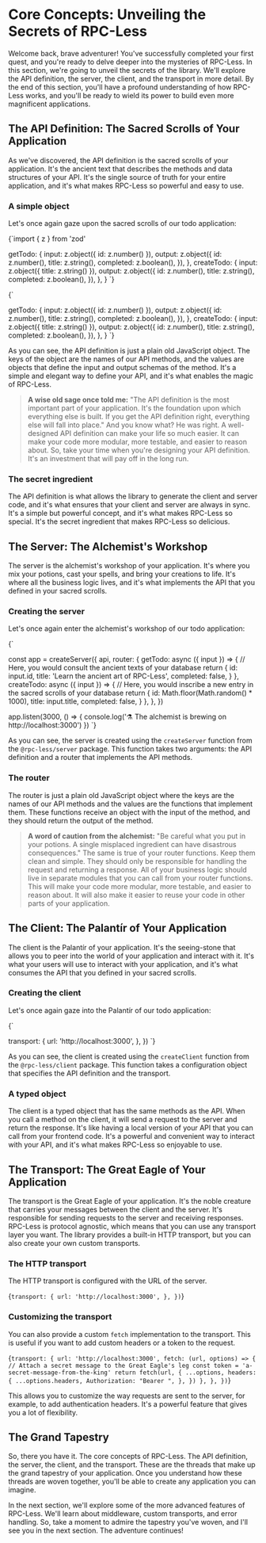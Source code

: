 
# Core Concepts: Unveiling the Secrets of RPC-Less

Welcome back, brave adventurer! You've successfully completed your first quest, and you're ready to delve deeper into the mysteries of RPC-Less. In this section, we're going to unveil the secrets of the library. We'll explore the API definition, the server, the client, and the transport in more detail. By the end of this section, you'll have a profound understanding of how RPC-Less works, and you'll be ready to wield its power to build even more magnificent applications.

## The API Definition: The Sacred Scrolls of Your Application

As we've discovered, the API definition is the sacred scrolls of your application. It's the ancient text that describes the methods and data structures of your API. It's the single source of truth for your entire application, and it's what makes RPC-Less so powerful and easy to use.

### A simple object

Let's once again gaze upon the sacred scrolls of our todo application:

<CodeBlock language="typescript">{`import { z } from 'zod'

  getTodo: {
    input: z.object({ id: z.number() }),
    output: z.object({
      id: z.number(),
      title: z.string(),
      completed: z.boolean(),
    }),
  },
  createTodo: {
    input: z.object({ title: z.string() }),
    output: z.object({
      id: z.number(),
      title: z.string(),
      completed: z.boolean(),
    }),
  },
}
`}</CodeBlock>

<CodeBlock language="typescript">{`

  getTodo: {
    input: z.object({ id: z.number() }),
    output: z.object({
      id: z.number(),
      title: z.string(),
      completed: z.boolean(),
    }),
  },
  createTodo: {
    input: z.object({ title: z.string() }),
    output: z.object({
      id: z.number(),
      title: z.string(),
      completed: z.boolean(),
    }),
  },
}
`}</CodeBlock>

As you can see, the API definition is just a plain old JavaScript object. The keys of the object are the names of our API methods, and the values are objects that define the input and output schemas of the method. It's a simple and elegant way to define your API, and it's what enables the magic of RPC-Less.

> **A wise old sage once told me:** "The API definition is the most important part of your application. It's the foundation upon which everything else is built. If you get the API definition right, everything else will fall into place." And you know what? He was right. A well-designed API definition can make your life so much easier. It can make your code more modular, more testable, and easier to reason about. So, take your time when you're designing your API definition. It's an investment that will pay off in the long run.

### The secret ingredient

The API definition is what allows the library to generate the client and server code, and it's what ensures that your client and server are always in sync. It's a simple but powerful concept, and it's what makes RPC-Less so special. It's the secret ingredient that makes RPC-Less so delicious.

## The Server: The Alchemist's Workshop

The server is the alchemist's workshop of your application. It's where you mix your potions, cast your spells, and bring your creations to life. It's where all the business logic lives, and it's what implements the API that you defined in your sacred scrolls.

### Creating the server

Let's once again enter the alchemist's workshop of our todo application:

<CodeBlock language="typescript">{`

const app = createServer({
  api,
  router: {
    getTodo: async ({ input }) => {
      // Here, you would consult the ancient texts of your database
      return {
        id: input.id,
        title: 'Learn the ancient art of RPC-Less',
        completed: false,
      }
    },
    createTodo: async ({ input }) => {
      // Here, you would inscribe a new entry in the sacred scrolls of your database
      return {
        id: Math.floor(Math.random() * 1000),
        title: input.title,
        completed: false,
      }
    },
  },
})

app.listen(3000, () => {
  console.log('⚗️ The alchemist is brewing on http://localhost:3000')
})
`}</CodeBlock>

As you can see, the server is created using the `createServer` function from the `@rpc-less/server` package. This function takes two arguments: the API definition and a router that implements the API methods.

### The router

The router is just a plain old JavaScript object where the keys are the names of our API methods and the values are the functions that implement them. These functions receive an object with the input of the method, and they should return the output of the method.

> **A word of caution from the alchemist:** "Be careful what you put in your potions. A single misplaced ingredient can have disastrous consequences." The same is true of your router functions. Keep them clean and simple. They should only be responsible for handling the request and returning a response. All of your business logic should live in separate modules that you can call from your router functions. This will make your code more modular, more testable, and easier to reason about. It will also make it easier to reuse your code in other parts of your application.

## The Client: The Palantír of Your Application

The client is the Palantír of your application. It's the seeing-stone that allows you to peer into the world of your application and interact with it. It's what your users will use to interact with your application, and it's what consumes the API that you defined in your sacred scrolls.

### Creating the client

Let's once again gaze into the Palantír of our todo application:

<CodeBlock language="typescript">{`

  transport: {
    url: 'http://localhost:3000',
  },
})
`}</CodeBlock>

As you can see, the client is created using the `createClient` function from the `@rpc-less/client` package. This function takes a configuration object that specifies the API definition and the transport.

### A typed object

The client is a typed object that has the same methods as the API. When you call a method on the client, it will send a request to the server and return the response. It's like having a local version of your API that you can call from your frontend code. It's a powerful and convenient way to interact with your API, and it's what makes RPC-Less so enjoyable to use.

## The Transport: The Great Eagle of Your Application

The transport is the Great Eagle of your application. It's the noble creature that carries your messages between the client and the server. It's responsible for sending requests to the server and receiving responses. RPC-Less is protocol agnostic, which means that you can use any transport layer you want. The library provides a built-in HTTP transport, but you can also create your own custom transports.

### The HTTP transport

The HTTP transport is configured with the URL of the server.

<CodeBlock language="typescript">{`
  transport: {
    url: 'http://localhost:3000',
  },
})
`}</CodeBlock>

### Customizing the transport

You can also provide a custom `fetch` implementation to the transport. This is useful if you want to add custom headers or a token to the request.

<CodeBlock language="typescript">{`
  transport: {
    url: 'http://localhost:3000',
    fetch: (url, options) => {
      // Attach a secret message to the Great Eagle's leg
      const token = 'a-secret-message-from-the-king'
      return fetch(url, {
        ...options,
        headers: {
          ...options.headers,
          Authorization: "Bearer ",
        },
      })
    },
  },
})
`}</CodeBlock>

This allows you to customize the way requests are sent to the server, for example, to add authentication headers. It's a powerful feature that gives you a lot of flexibility.

## The Grand Tapestry

So, there you have it. The core concepts of RPC-Less. The API definition, the server, the client, and the transport. These are the threads that make up the grand tapestry of your application. Once you understand how these threads are woven together, you'll be able to create any application you can imagine.

In the next section, we'll explore some of the more advanced features of RPC-Less. We'll learn about middleware, custom transports, and error handling. So, take a moment to admire the tapestry you've woven, and I'll see you in the next section. The adventure continues!
